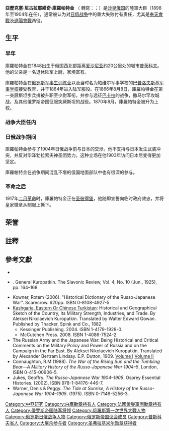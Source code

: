 {{expand|time=2012-07-02T06:30:25+00:00}}
{{noteTA
|T=zh-hans:阿列克谢·库罗帕特金;zh-hant:亞歷克塞·庫羅帕特金;
|1=zh-hans:阿列克谢;zh-hant:阿列克謝;
}}
{{Infobox military person
|name=亞歷克塞·尼古拉耶維奇·庫羅帕特金
|birth_date= {{Birth date|1848|03|29}}
|death_date= {{Death date and age|1925|01|16|1848|03|29}}
|birth_place= {{flag|俄罗斯帝国}}[[普斯科夫省|普斯科夫省]][[普斯科夫|普斯科夫]]
|death_place= {{flag|Soviet Union|1924}}普斯科夫
|placeofburial= 
|placeofburial_label= Place of burial
|image= [[File:Kuropatkin_Alexey_Nikolaevich.jpg|200px]]
|caption= 庫羅帕特金
|nickname=
|allegiance = {{flag|俄罗斯帝国}}
|branch = {{flagicon|Russian Empire|army}} [[俄罗斯帝国陆军|俄罗斯帝国陆军]]
|serviceyears=
|rank=[[将军_(軍銜)|将军]] 
|commands= {{flagicon|Russian Empire|army}} [[俄罗斯帝国陆军|俄罗斯帝国陆军]]
|battles=[[日俄战争|日俄战争]]<br/>[[第一次世界大战|第一次世界大战]]
|laterwork=
}}

'''亞歷克塞·尼古拉耶維奇·庫羅帕特金''' （{{lang-ru|Алексей Николаевич Куропаткин}} 轉寫：{{transl|ru|''Alexei Nikolayevich Kuropatkin''}}；{{bd|1848年|3月29日（舊曆3月17日）|1925年|1月16日|catIdx=Y亞}}）是[[俄罗斯帝国|沙皇俄国]]的陸軍大臣（1898年至1904年在任），通常被认为对[[日俄战争|日俄战争]]中的重大失败付有责任，尤其是[[奉天會戰|奉天會戰]]及[[遼陽會戰|遼陽會戰]]两役。

==生平==
===早年===
庫羅帕特金在1848出生于俄国西北部距离[[爱沙尼亚|爱沙尼亚]]约20公里处的城市[[普茨科夫|普茨科夫]]。他的父亲是一名退休陆军上尉，家境富有。

庫羅帕特金在[[俄罗斯军事生训练营|俄罗斯军事生训练营]]以及当时名为帕维尔军事学校的[[巴普洛夫斯基军事学校|巴普洛夫斯基军事学校]]接受教育，并于1864年进入陆军服役。在1866年8月8日，庫羅帕特金在第一突厥斯坦步兵排被升职至少尉军衔，并参与远征[[巴卡拉|巴卡拉]]的战争，撒马尔罕攻城战，及其他俄罗斯帝国征服突厥斯坦的战役。1870年8月，庫羅帕特金被升为上校。

===战争大臣任内===

===日俄战争期间===
庫羅帕特金参与了1904年日俄战争前与日本的交涉。他不支持与日本发生武装冲突，并反对毕泽勃拉索夫神圣团势力。这种立场在他1903年访问日本后变得更加坚定。

庫羅帕特金在战争期间混乱不堪的俄国地面部队中也有很深的参与。

===革命之后===
1917年[[二月革命|二月革命]]时，庫羅帕特金正在[[圣彼得堡|圣彼得堡]]，他随即宣誓向临时政府效忠，并将皇家徽章从制服上撕下。

==荣誉==

==註釋==
{{reflist}}

==參考文獻==
{{commons category|Aleksey Kuropatkin}}
{{refbegin|2}}
* {{1911}}
* {{tsl|en|Alfred Knox|}}. General Kuropatkin. The Slavonic Review, Vol. 4, No. 10 (Jun., 1925), pp. 164–168
* Kowner, Rotem (2006). "Historical Dictionary of the Russo-Japanese War". Scarecrow. 620pp. ISBN 0-8108-4927-5
* [http://www.archive.org/details/kashgariaeastern00kurorich Kashgaria, Eastern Or Chinese Turkistan]: Historical and Geographical Sketch of the Country, Its Military Strength, Industries, and Trade. By Aleksei Nikolaevich Kuropatkin. Translated by Walter Edward Gowan. Published by Thacker, Spink and Co., 1882
** Kessinger Publishing. 2004. ISBN 1-4179-1928-0.
** McCutchen Press. 2008. ISBN 1-4086-7524-2.
* The Russian Army and the Japanese War: Being Historical and Critical Comments on the Military Policy and Power of Russia and on the Campaign in the Far East. By Aleksei Nikolaevich Kuropatkin. Translated by Alexander Bertram Lindsay. E.P. Dutton, 1909. [http://www.archive.org/details/russianarmyjapan01kuro Volume I] [http://www.archive.org/details/russianarmyjapan02kuro Volume II]
*Connaughton, R.M (1988). ''The War of the Rising Sun and the Tumbling Bear—A Military History of the Russo-Japanese War 1904–5'', London, ISBN 0-415-00906-5.
*Jukes, Geoffry. ''The Russo-Japanese War 1904–1905''.  Osprey Essential Histories. (2002).  ISBN 978-1-84176-446-7.
*Warner, Denis & Peggy. ''The Tide at Sunrise, A History of the Russo-Japanese War 1904–1905''. (1975).  ISBN 0-7146-5256-3.
{{refend}}

{{Authority control}}
[[Category:中亞研究|Category:中亞研究]]
[[Category:白鷹勳章持有人|Category:白鷹勳章持有人]]
[[Category:法國榮譽軍團勳章持有人|Category:法國榮譽軍團勳章持有人]]
[[Category:俄罗斯帝国陆军将领|Category:俄罗斯帝国陆军将领]]
[[Category:俄羅斯第一次世界大戰人物|Category:俄羅斯第一次世界大戰人物]]
[[Category:俄罗斯日俄战争人物|Category:俄罗斯日俄战争人物]]
[[Category:俄罗斯帝国议会成员|Category:俄罗斯帝国议会成员]]
[[Category:普斯科夫省人|Category:普斯科夫省人]]
[[Category:大屠杀参与者|Category:大屠杀参与者]]
[[Category:圣弗拉基米尔勋章获得者|Category:圣弗拉基米尔勋章获得者]]
